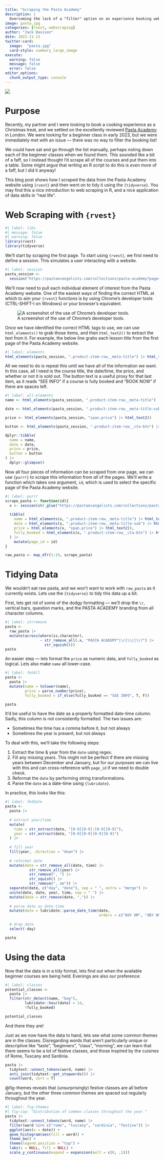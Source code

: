 ```yaml
---
title: "Scraping the Pasta Academy"
description: |
  Overcoming the lack of a "filter" option on an experience booking website through web scraping.
image: pasta.jpg
categories: [rvest, webscraping]
author: "Jack Davison"
date: 2022-11-13
twitter-card:
  image:  "pasta.jpg"
  card-style: summary_large_image
execute: 
  warning: false
  message: false
  error: false
editor_options: 
  chunk_output_type: console
---
```


![](pasta.jpg)

# Purpose

Recently, my partner and I were looking to book a cooking experience as a Christmas treat, and we settled on the excellently reviewed [Pasta Academy](https://pastaevangelists.com/collections/pasta-academy) in London. We were looking for a beginner class in early 2023, but we were immediately met with an issue --- there was no way to filter the booking list!

We could have sat and go through the list manually, perhaps noting down each of the beginner classes when we found them. This sounded like a bit of a faff, so I instead thought I'd scrape all of the courses and put them into a table. Some might argue that writing an R script to do this is *even more* of a faff, but I did it anyway!

This blog post shows how I scraped the data from the Pasta Academy website using `{rvest}` and then went on to tidy it using the `{tidyverse}`. You may find this a nice introduction to web scraping in R, and a nice application of data skills in "real life".

# Web Scraping with `{rvest}`

```r
#| label: libs
#| message: false
#| warning: false
library(rvest)
library(tidyverse)
```

We'll start by scraping the first page. To start using `{rvest}`, we first need to define a session. This simulates a user interacting with a website.

```r
#| label: session
pasta_session <-
  session("https://pastaevangelists.com/collections/pasta-academy?page=1")
```

We'll now need to pull each individual element of interest from the Pasta Academy website. One of the easiest ways of finding the correct HTML at which to aim your `{rvest}` functions is by using Chrome's developer tools (CTRL-SHIFT-I on Windows) or your browser's equivalent.

![A screenshot of the use of Chrome's developer tools.](developer-tools.png){#fig-devtools}

Once we have identified the correct HTML tags to use, we can use `html_elements()` to grab those items, and then `html_text2()` to extract the text from it. For example, the below line grabs each lesson title from the first page of the Pasta Academy website.

```r
#| label: elements
html_elements(pasta_session, ".product-item-row__meta-title") |> html_text2()
```

All we need to do is repeat this until we have all of the information we want. In this case, all I need is the course title, the date/time, the price, and whether or not it is sold out. The button text is a useful proxy for that last item, as it reads "SEE INFO" if a course is fully booked and "BOOK NOW" if there are spaces left.

```r
#| label: all-elements
name <- html_elements(pasta_session, ".product-item-row__meta-title") |> html_text2()

date <- html_elements(pasta_session, ".product-item-row__meta-title-sub") |> html_text2()

price <- html_elements(pasta_session, "span.price") |> html_text2()

button <- html_elements(pasta_session, ".product-item-row__cta-btn") |> html_text2()

dplyr::tibble(
  name = name, 
  date = date,
  price = price, 
  button = button
) |>
  dplyr::glimpse()
```

Now all four pieces of information can be scraped from one page, we can use `{purrr}` to scrape this information from *all* of the pages. We'll write a function which takes one argument, `id`, which is used to select the specific page of the Pasta Academy website.

```r
#| label: purrr
scrape_pasta <- function(id){
  x <- session(str_glue("https://pastaevangelists.com/collections/pasta-academy?page={id}"))
  
  tibble(
    name = html_elements(x, ".product-item-row__meta-title") |> html_text2(),
    date = html_elements(x, ".product-item-row__meta-title-sub") |> html_text2(),
    price = html_elements(x, "span.price") |> html_text2(),
    fully_booked = html_elements(x, ".product-item-row__cta-btn") |> html_text2()
  ) |>
    mutate(page_id = id)
}

raw_pasta <- map_dfr(1:19, scrape_pasta)
```

# Tidying Data

We wouldn't eat raw pasta, and we won't want to work with `raw_pasta` as it currently exists. Lets use the `{tidyverse}` to tidy this data up a bit.

First, lets get rid of some of the dodgy formatting --- we'll drop the `\r`, vertical bars, question marks, and the PASTA ACADEMY branding from all character columns. 

```r
#| label: strremove
pasta <- 
  raw_pasta |>
  mutate(across(where(is.character), 
                ~ str_remove_all(.x, "PASTA ACADEMY™|\r|\\||\\?") |> 
                  str_squish()))
pasta
```

An easier step --- lets format the `price` as numeric data, and `fully_booked` as logical. Lets also make `name` all lower-case.

```r
#| label: fmtAll
pasta <-
  pasta |> 
  mutate(name = tolower(name),
         price = parse_number(price),
         fully_booked = if_else(fully_booked == "SEE INFO", T, F))

pasta
```

It'd be useful to have the date as a properly formatted date-time column. Sadly, this column is not consistently formatted. The two issues are:

* Sometimes the time has a comma before it, but not always
* Sometimes the year is present, but not always

To deal with this, we'll take the following steps:

1.    Extract the time & year from the `date` using regex.
2.    Fill any missing years. This might not be perfect if there are missing years between December and January, but for our purposes we can live with this and can cross-reference with `page_id` if we need to double check.
3.    Reformat the `date` by performing string transformations.
4.    Parse the `date` as a date-time using `{lubridate}`.

In practice, this looks like this:

```r
#| label: fmtDate
pasta <-
  pasta |>
  
  # extract year/time
  mutate(
    time = str_extract(date, "[0-9][0-9]:[0-9][0-9]"),
    year = str_extract(date, "[0-9][0-9][0-9][0-9]")
  ) |>
  
  # fill year
  fill(year, .direction = "down") |>
  
  # reformat date 
  mutate(date = str_remove_all(date, time) |>
           str_remove_all(year) |>
           str_remove(", ") |>
           str_squish() |> 
           str_remove(", am")) |> 
  separate(date, c("day", "date"), sep = " ", extra = "merge") |> 
  unite(date, date, year, time, sep = " ") |> 
  mutate(date = str_remove(date, ",")) |> 
  
  # parse date as date-time
  mutate(date = lubridate::parse_date_time(date, 
                                           orders = c("BdY HM", "dBY HM"))) |>
  
  # drop date
  select(-day)

pasta
```

# Using the data

Now that the data is in a tidy format, lets find out when the available beginner courses are being held. Evenings are also our preference:

```r
#| label: classes
potential_classes <- 
  pasta |> 
  filter(str_detect(name, "beg"),
         lubridate::hour(date) > 14,
         !fully_booked)

potential_classes
```

And there they are!

Just as we now have the data to hand, lets see what some common themes are in the classes. Disregarding words that aren't particularly unique or descriptive like "taste", "beginners", "class", "morning", we can learn that there seems to be a lot of festive classes, and those inspired by the cuisines of Rome, Tuscany and Sardinia.

```r
pasta |> 
  tidytext::unnest_tokens(word, name) |> 
  anti_join(tidytext::get_stopwords()) |> 
  count(word, sort = T)
```

@fig-themes reveals that (unsurprisingly) festive classes are all before January, but the other three common themes are spaced out regularly throughout the year.

```r
#| label: fig-themes
#| fig-cap: "Distribution of common classes throughout the year."
pasta |>
  tidytext::unnest_tokens(word, name) |>
  filter(word %in% c("rome", "tuscany", "sardinia", "festive")) |>
  ggplot(aes(x = date)) +
  geom_histogram(aes(fill = word)) +
  theme_bw() +
  theme(legend.position = "top") +
  labs(x = NULL, fill = NULL) +
  scale_y_continuous(expand = expansion(mult = c(0, .1)))
```

